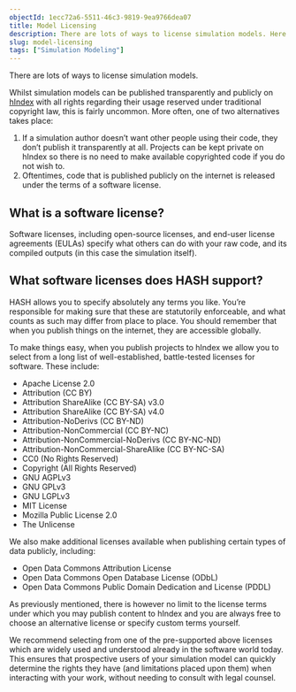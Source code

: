 ```yaml
---
objectId: 1ecc72a6-5511-46c3-9819-9ea9766dea07
title: Model Licensing
description: There are lots of ways to license simulation models. Here we outline some key considerations and things to be aware of.
slug: model-licensing
tags: ["Simulation Modeling"]
---
```


There are lots of ways to license simulation models.

Whilst simulation models can be published transparently and publicly on [hIndex](https://hash.ai/platform/index) with all rights regarding their usage reserved under traditional copyright law, this is fairly uncommon. More often, one of two alternatives takes place:

1.  If a simulation author doesn’t want other people using their code, they don’t publish it transparently at all. Projects can be kept private on hIndex so there is no need to make available copyrighted code if you do not wish to.
1.  Oftentimes, code that is published publicly on the internet is released under the terms of a software license.

## What is a software license?

Software licenses, including open-source licenses, and end-user license agreements (EULAs) specify what others can do with your raw code, and its compiled outputs (in this case the simulation itself).

## What software licenses does HASH support?

HASH allows you to specify absolutely any terms you like. You’re responsible for making sure that these are statutorily enforceable, and what counts as such may differ from place to place. You should remember that when you publish things on the internet, they are accessible globally.

To make things easy, when you publish projects to hIndex we allow you to select from a long list of well-established, battle-tested licenses for software. These include:

- Apache License 2.0
- Attribution (CC BY)
- Attribution ShareAlike (CC BY-SA) v3.0
- Attribution ShareAlike (CC BY-SA) v4.0
- Attribution-NoDerivs (CC BY-ND)
- Attribution-NonCommercial (CC BY-NC)
- Attribution-NonCommercial-NoDerivs (CC BY-NC-ND)
- Attribution-NonCommercial-ShareAlike (CC BY-NC-SA)
- CC0 (No Rights Reserved)
- Copyright (All Rights Reserved)
- GNU AGPLv3
- GNU GPLv3
- GNU LGPLv3
- MIT License
- Mozilla Public License 2.0
- The Unlicense

We also make additional licenses available when publishing certain types of data publicly, including:

- Open Data Commons Attribution License
- Open Data Commons Open Database License (ODbL)
- Open Data Commons Public Domain Dedication and License (PDDL)

As previously mentioned, there is however no limit to the license terms under which you may publish content to hIndex and you are always free to choose an alternative license or specify custom terms yourself.

We recommend selecting from one of the pre-supported above licenses which are widely used and understood already in the software world today. This ensures that prospective users of your simulation model can quickly determine the rights they have (and limitations placed upon them) when interacting with your work, without needing to consult with legal counsel.
